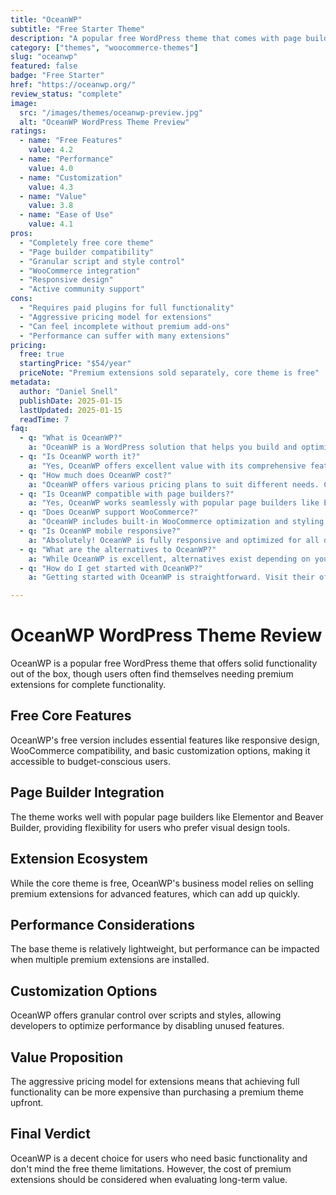 ```yaml
---
title: "OceanWP"
subtitle: "Free Starter Theme"
description: "A popular free WordPress theme that comes with page builder integration and granular control options, though premium features require paid extensions."
category: ["themes", "woocommerce-themes"]
slug: "oceanwp"
featured: false
badge: "Free Starter"
href: "https://oceanwp.org/"
review_status: "complete"
image:
  src: "/images/themes/oceanwp-preview.jpg"
  alt: "OceanWP WordPress Theme Preview"
ratings:
  - name: "Free Features"
    value: 4.2
  - name: "Performance"
    value: 4.0
  - name: "Customization"
    value: 4.3
  - name: "Value"
    value: 3.8
  - name: "Ease of Use"
    value: 4.1
pros:
  - "Completely free core theme"
  - "Page builder compatibility"
  - "Granular script and style control"
  - "WooCommerce integration"
  - "Responsive design"
  - "Active community support"
cons:
  - "Requires paid plugins for full functionality"
  - "Aggressive pricing model for extensions"
  - "Can feel incomplete without premium add-ons"
  - "Performance can suffer with many extensions"
pricing:
  free: true
  startingPrice: "$54/year"
  priceNote: "Premium extensions sold separately, core theme is free"
metadata:
  author: "Daniel Snell"
  publishDate: 2025-01-15
  lastUpdated: 2025-01-15
  readTime: 7
faq:
  - q: "What is OceanWP?"
    a: "OceanWP is a WordPress solution that helps you build and optimize your website with powerful features and excellent performance."
  - q: "Is OceanWP worth it?"
    a: "Yes, OceanWP offers excellent value with its comprehensive feature set, regular updates, and reliable support. It's a solid investment for serious WordPress users."
  - q: "How much does OceanWP cost?"
    a: "OceanWP offers various pricing plans to suit different needs. Check their official website for current pricing and special offers."
  - q: "Is OceanWP compatible with page builders?"
    a: "Yes, OceanWP works seamlessly with popular page builders like Elementor, Gutenberg blocks, and other major builders."
  - q: "Does OceanWP support WooCommerce?"
    a: "OceanWP includes built-in WooCommerce optimization and styling for a seamless ecommerce experience."
  - q: "Is OceanWP mobile responsive?"
    a: "Absolutely! OceanWP is fully responsive and optimized for all devices, ensuring your site looks great on mobile, tablet, and desktop."
  - q: "What are the alternatives to OceanWP?"
    a: "While OceanWP is excellent, alternatives exist depending on your specific needs. Consider your requirements for features, budget, and ease of use when comparing options."
  - q: "How do I get started with OceanWP?"
    a: "Getting started with OceanWP is straightforward. Visit their official website, choose a plan that fits your needs, and follow their setup documentation or tutorials."

---
```


# OceanWP WordPress Theme Review

OceanWP is a popular free WordPress theme that offers solid functionality out of the box, though users often find themselves needing premium extensions for complete functionality.

## Free Core Features

OceanWP's free version includes essential features like responsive design, WooCommerce compatibility, and basic customization options, making it accessible to budget-conscious users.

## Page Builder Integration

The theme works well with popular page builders like Elementor and Beaver Builder, providing flexibility for users who prefer visual design tools.

## Extension Ecosystem

While the core theme is free, OceanWP's business model relies on selling premium extensions for advanced features, which can add up quickly.

## Performance Considerations

The base theme is relatively lightweight, but performance can be impacted when multiple premium extensions are installed.

## Customization Options

OceanWP offers granular control over scripts and styles, allowing developers to optimize performance by disabling unused features.

## Value Proposition

The aggressive pricing model for extensions means that achieving full functionality can be more expensive than purchasing a premium theme upfront.

## Final Verdict

OceanWP is a decent choice for users who need basic functionality and don't mind the free theme limitations. However, the cost of premium extensions should be considered when evaluating long-term value.